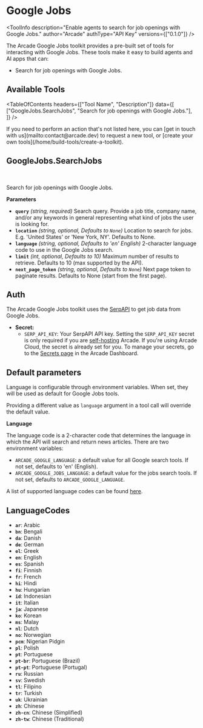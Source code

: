 # Google Jobs


<ToolInfo
  description="Enable agents to search for job openings with Google Jobs."
  author="Arcade"
  authType="API Key"
  versions={["0.1.0"]}
/>

<Badges repo="arcadeai/arcade-google-jobs" />

The Arcade Google Jobs toolkit provides a pre-built set of tools for interacting with Google Jobs. These tools make it easy to build agents and AI apps that can:

- Search for job openings with Google Jobs.

## Available Tools

<TableOfContents
  headers={["Tool Name", "Description"]}
  data={[
    ["GoogleJobs.SearchJobs", "Search for job openings with Google Jobs."],
  ]}
/>

<Callout>
  If you need to perform an action that's not listed here, you can [get in touch
  with us](mailto:contact@arcade.dev) to request a new tool, or [create your own
  tools](/home/build-tools/create-a-toolkit).
</Callout>

## GoogleJobs.SearchJobs

<br />
<TabbedCodeBlock
  tabs={[
    {
      label: "Call the Tool Directly",
      content: {
        Python: [
          "/examples/integrations/toolkits/search/google_jobs/search_jobs_example_call_tool.py",
        ],
        JavaScript: [
          "/examples/integrations/toolkits/search/google_jobs/search_jobs_example_call_tool.js",
        ],
      },
    },
  ]}
/>

Search for job openings with Google Jobs.

**Parameters**

- **`query`** _(string, required)_ Search query. Provide a job title, company name, and/or any keywords in general representing what kind of jobs the user is looking for.
- **`location`** _(string, optional, Defaults to `None`)_ Location to search for jobs. E.g. 'United States' or 'New York, NY'. Defaults to None.
- **`language`** _(string, optional, Defaults to 'en' English)_ 2-character language code to use in the Google Jobs search.
- **`limit`** _(int, optional, Defaults to 10)_ Maximum number of results to retrieve. Defaults to 10 (max supported by the API).
- **`next_page_token`** _(string, optional, Defaults to `None`)_ Next page token to paginate results. Defaults to None (start from the first page).

## Auth

The Arcade Google Jobs toolkit uses the [SerpAPI](https://serpapi.com/) to get job data from Google Jobs.

- **Secret:**
  - `SERP_API_KEY`: Your SerpAPI API key.
    <Callout type="info">
      Setting the `SERP_API_KEY` secret is only required if you are
      [self-hosting](/home/local-deployment/install/overview) Arcade. If you're
      using Arcade Cloud, the secret is already set for you. To manage your
      secrets, go to the [Secrets
      page](https://api.arcade.dev/dashboard/auth/secrets) in the Arcade
      Dashboard.
    </Callout>

## Default parameters

Language is configurable through environment variables. When set, they will be used as default for Google Jobs tools.

Providing a different value as `language` argument in a tool call will override the default value.

**Language**

The language code is a 2-character code that determines the language in which the API will search and return news articles. There are two environment variables:

- `ARCADE_GOOGLE_LANGUAGE`: a default value for all Google search tools. If not set, defaults to 'en' (English).
- `ARCADE_GOOGLE_JOBS_LANGUAGE`: a default value for the jobs search tools. If not set, defaults to `ARCADE_GOOGLE_LANGUAGE`.

A list of supported language codes can be found [here](#languagecodes).

## LanguageCodes

- **`ar`**: Arabic
- **`bn`**: Bengali
- **`da`**: Danish
- **`de`**: German
- **`el`**: Greek
- **`en`**: English
- **`es`**: Spanish
- **`fi`**: Finnish
- **`fr`**: French
- **`hi`**: Hindi
- **`hu`**: Hungarian
- **`id`**: Indonesian
- **`it`**: Italian
- **`ja`**: Japanese
- **`ko`**: Korean
- **`ms`**: Malay
- **`nl`**: Dutch
- **`no`**: Norwegian
- **`pcm`**: Nigerian Pidgin
- **`pl`**: Polish
- **`pt`**: Portuguese
- **`pt-br`**: Portuguese (Brazil)
- **`pt-pt`**: Portuguese (Portugal)
- **`ru`**: Russian
- **`sv`**: Swedish
- **`tl`**: Filipino
- **`tr`**: Turkish
- **`uk`**: Ukrainian
- **`zh`**: Chinese
- **`zh-cn`**: Chinese (Simplified)
- **`zh-tw`**: Chinese (Traditional)

<ToolFooter pipPackageName="arcade_google_jobs" />
